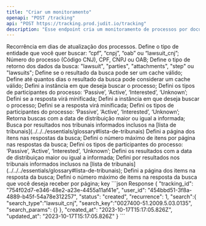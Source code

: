 ```yaml
---
title: "Criar um monitoramento"
openapi: "POST /tracking"
api: "POST https://tracking.prod.judit.io/tracking"
description: "Esse endpoint cria um monitoramento de processos por documento(CPF, CNPJ, OAB) ou Código CNJ"
---
```

<ParamField body="recurrence" type="integer" required>
 Recorrência em dias de atualização dos processos.
</ParamField>

<ParamField body="search" type="object" required>
 <Expandable title="properties">

  <ParamField body="search_type" type="string" required>
   Define o tipo de entidade que você quer buscar: “cpf”, “cnpj”, “oab” ou “lawsuit_cnj”;
  </ParamField>

  <ParamField body="search_key" type="string" required>
   Número do processo (Código CNJ), CPF, CNPJ ou OAB;
  </ParamField>

  <ParamField body="response_type" type="string" required={false}>
   Define o tipo de retorno dos dados da busca: "lawsuit", "parties", "attachments", "step" ou "lawsuits";
  </ParamField>

  <ParamField body="accept_cache" type="boolean" required={false}>
   Define se o resultado da busca pode ser um cache válido;
  </ParamField>

  <ParamField body="cache_ttl_in_days" type="integer" required={false}>
   Define até quantos dias o resultado da busca pode considerar um cache válido;
  </ParamField>

  <ParamField body="search_params" type="object" required={false}>
   <Expandable title="properties">
    <ParamField body="lawsuit_instance" name="lawsuit_instance" type="integer" required={false}>
     Defini a instância em que deseja buscar o processo;
    </ParamField>
    <ParamField body="side" name="side" type="string" required={false}>
     Defini os tipos de participantes do processo: ‘Passive’, ‘Active’, ‘Interested’, ‘Unknown’;
    </ParamField>
    <ParamField body="masked_response" name="masked_response" type="string" required={false}>
     Defini se a resposta virá minificada;
    </ParamField>
    <ParamField body="lawsuit_instance" name="lawsuit_instance" type="integer" required={false}>
     Defini a instância em que deseja buscar o processo;
    </ParamField>
    <ParamField body="masked_response" name="masked_response" type="string" required={false}>
     Defini se a resposta virá minificada;
    </ParamField>
    <ParamField body="filter" type="object" required={false}>
     <Expandable>
      <ParamField body="side" name="side" type="string" required={false}>
       Defini os tipos de participantes do processo: ‘Passive’, ‘Active’, ‘Interested’, ‘Unknown’;
      </ParamField>
      <ParamField body="distribution_date_gte" name="distribution_date_gte" type="date" required={false}>
       Retorna buscas com a data de distribuição maior ou igual a informada;
      </ParamField>
      <ParamField body="distribution_date_gte" name="distribution_date_gte" type="date" required={false}>
       Busca por resultados nos tribunais informados inclusos na [lista de tribunais](../../../essentials/glossary#lista-de-tribunais)
      </ParamField>
     </Expandable>
    </ParamField>
    <ParamField body="pagination" type="object" required={false}>
     <Expandable>
      <ParamField body="page" name="page" type="integer" required={false}>
       Defini a página dos itens nas respostas da busca;
      </ParamField>
      <ParamField body="page_size" name="page_size" type="integer" required={false}>
       Defini o número máximo de itens por página nas respostas da busca;
      </ParamField>
     </Expandable>
    </ParamField>
   </Expandable>
  </ParamField>

  <ParamField body="filter" type="object" required={false}>
   <Expandable title="properties">
    <ParamField body="side" name="side" type="string" required={false}>
     Defini os tipos de participantes do processo: ‘Passive’, ‘Active’, ‘Interested’, ‘Unknown’;
    </ParamField>
    <ParamField body="distribution_date_gte" name="distribution_date_gte" type="date" required={false}>
     Defini os resultados com a data de distribuiçao maior ou igual a informada;
    </ParamField>
    <ParamField body="tribunals" name="tribunals" type="array" required={false}>
     Defini por resultados nos tribunais informados inclusos na [lista de tribunais](../../../essentials/glossary#lista-de-tribunais);
    </ParamField>
   </Expandable>
  </ParamField>

  <ParamField body="pagination" type="object" required={false}>
   <Expandable title="properties">
    <ParamField body="page" name="page" type="integer" required={false}>
     Defini a página dos items na resposta da busca;
    </ParamField>
    <ParamField body="pageSize" name="pageSize" type="integer" required={false}>
     Defini o número máximo de items na resposta da busca que você deseja receber por página;
    </ParamField>
   </Expandable>
  </ParamField>
 </Expandable>
</ParamField>

<ParamField body="tags" type="object" required={false}>
    <Expandable title="properties">
        <ParamField body="key" name="tag_name" type="string" required={false}>
            key
        </ParamField>
    </Expandable>
</ParamField>

<ResponseExample>
    ```json Response
    {
        "tracking_id": "754f02d7-e346-48e2-a23e-4455a11af41e",
        "user_id": "454bbd51-3f8a-4889-b45f-54a78e312257",
        "status": "created",
        "recurrence": 1,
        "search":{
          "search_type":"lawsuit_cnj",
          "search_key":"0027400-51.2009.5.03.0135",
          "search_params":  {}
        },
        "created_at": "2023-10-17T15:17:05.826Z",
        "updated_at": "2023-10-17T15:17:05.826Z"
    }
    ```
</ResponseExample>
